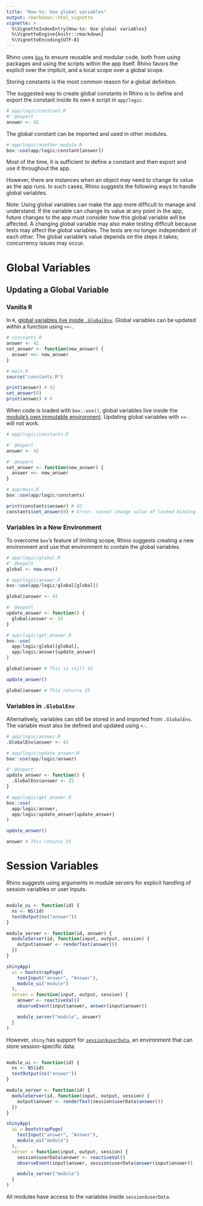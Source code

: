 ```yaml
---
title: "How-to: Use global variables"
output: rmarkdown::html_vignette
vignette: >
  %\VignetteIndexEntry{How-to: Use global variables}
  %\VignetteEngine{knitr::rmarkdown}
  %\VignetteEncoding{UTF-8}
---
```


Rhino uses [`box`](https://appsilon.github.io/rhino/articles/explanation/box-modules.html) to ensure reusable and modular code, both from using packages and using the scripts within the app itself. Rhino favors the explicit over the implicit, and a local scope over  a global scope.

Storing constants is the most common reason for a global definition.

The suggested way to create global constants in Rhino is to define and export the constant inside its own `R` script in `app/logic`.

```r
# app/logic/constant.R
#' @export
answer <- 42
```

The global constant can be imported and used in other modules.

```r
# app/logic/another_module.R
box::use(app/logic/constant[answer])
```

Most of the time, it is sufficient to define a constant and then export and use it throughout the app.

However, there are instances when an object may need to change its value as the app runs. In such cases, Rhino suggests the following ways to handle global variables.

Note: Using global variables can make the app more difficult to manage and understand. 
If the variable can change its value at any point in the app, future changes to the app must consider how this global variable will be affected. A changing global variable may also make testing difficult because tests may affect the global variables. The tests are no longer independent of each other. The global variable's value depends on the steps it takes; concurrency issues may occur.

# Global Variables 

## Updating a Global Variable

### Vanilla R

In `R`, [global variables live inside `.GlobalEnv`](http://adv-r.had.co.nz/Environments.html). Global variables can be updated within a function using `<<-`.

```r
# constants.R
answer <- 42
set_answer <- function(new_answer) {
  answer <<- new_answer
}
```

```r
# main.R
source("constants.R")

print(answer) # 42
set_answer(0)
print(answer) # 0
```

When code is loaded with `box::use()`, global variables live inside the [module's own immutable environment](https://klmr.me/box/articles/mod-env-hierarchy.html#environments-1). Updating global variables with `<<-` will not work.

```r
# app/logic/constants.R

#' @export
answer <- 42

#' @export
set_answer <- function(new_answer) {
  answer <<- new_answer
}
```

```r
# app/main.R
box::use(app/logic/constants)

print(constants$answer) # 42
constants$set_answer(0) # Error: cannot change value of locked binding.
```

### Variables in a New Environment

To overcome `box`'s feature of limiting scope, Rhino suggests creating a new environment and use that environment to contain the global variables.

```r
# app/logic/global.R
#' @export
global <- new.env()
```

```r
# app/logic/answer.R
box::use(app/logic/global[global])

global$answer <- 42

#' @export
update_answer <- function() {
  global$answer <- 25
}
```

```r
# app/logic/get_answer.R
box::use(
  app/logic/global[global],
  app/logic/answer[update_answer]
)

global$answer # This is still 42

update_answer()

global$answer # This returns 25
```

### Variables in `.GlobalEnv`

Alternatively, variables can still be stored in and imported from `.GlobalEnv`. The variable must also be defined and updated using `<-`.

```r
# app/logic/answer.R
.GlobalEnv$answer <- 42
```

```r
# app/logic/update_answer.R
box::use(app/logic/answer)

#' @export
update_answer <- function() {
  .GlobalEnv$answer <- 25
}
```

```r
# app/logic/get_answer.R
box::use(
  app/logic/answer,
  app/logic/update_answer[update_answer]
)

update_answer()

answer # This returns 25
```

# Session Variables

Rhino suggests using arguments in module servers for explicit handling of session variables or user inputs.

```r

module_ui <- function(id) {
  ns <- NS(id)
  textOutput(ns("answer"))
}

module_server <- function(id, answer) {
  moduleServer(id, function(input, output, session) {
    output$answer <- renderText(answer())
  })
}

shinyApp(
  ui = bootstrapPage(
    textInput("answer", "Answer"),
    module_ui("module")
  ),
  server = function(input, output, session) {
    answer <- reactiveVal()
    observeEvent(input$answer, answer(input$answer))

    module_server("module", answer)
  }
)
```

However, `shiny` has support for [`session$userData`](https://shiny.rstudio.com/reference/shiny/latest/session.html), an environment that can store session-specific data. 

```r

module_ui <- function(id) {
  ns <- NS(id)
  textOutput(ns("answer"))
}

module_server <- function(id) {
  moduleServer(id, function(input, output, session) {
    output$answer <- renderText(session$userData$answer())
  })
}

shinyApp(
  ui = bootstrapPage(
    textInput("answer", "Answer"),
    module_ui("module")
  ),
  server = function(input, output, session) {
    session$userData$answer <- reactiveVal()
    observeEvent(input$answer, session$userData$answer(input$answer))

    module_server("module")
  }
)
```

All modules have access to the variables inside `session$userData`.
